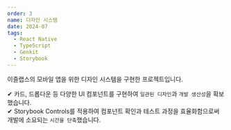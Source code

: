 ```yaml
---
order: 3
name: 디자인 시스템
date: 2024-07
tags:
  - React Native
  - TypeScript
  - Genkit
  - Storybook
---
```


이즐랩스의 모바일 앱을 위한 디자인 시스템을 구현한 프로젝트입니다.

✔ 카드, 드롭다운 등 다양한 UI 컴포넌트를 구현하여 `일관된 디자인`과 `개발 생산성`을 확보했습니다.<br/>
✔ Storybook Controls를 적용하여 컴포넌트 확인과 테스트 과정을 효율화함으로써 개발에 소요되는 `시간을 단축`했습니다.
